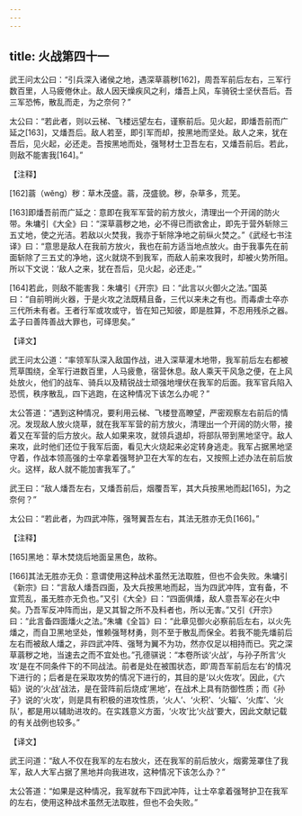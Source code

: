 ```yaml
---
---
---
```

title: 火战第四十一
---




武王问太公曰：“引兵深入诸侯之地，遇深草蓊秽[162]，周吾军前后左右，三军行数百里，人马疲倦休止。敌人因天燥疾风之利，燔吾上风，车骑锐士坚伏吾后。吾三军恐怖，散乱而走，为之奈何？”

太公曰：“若此者，则以云梯、飞楼远望左右，谨察前后。见火起，即燔吾前而广延之[163]，又燔吾后。敌人若至，即引军而却，按黑地而坚处。敌人之来，犹在吾后，见火起，必还走。吾按黑地而处，强弩材士卫吾左右，又燔吾前后。若此，则敌不能害我[164]。”

【注释】

[162]蓊（wěng）秽：草木茂盛。蓊，茂盛貌。秽，杂草多，荒芜。

[163]即燔吾前而广延之：意即在我军军营的前方放火，清理出一个开阔的防火带。朱墉引《大全》曰：“深草蓊秽之地，必不得已而欲舍止，即先于营外斩除三五丈地，使之光洁。若敌以火焚我，我亦于斩除净地之前纵火焚之。”《武经七书注译》曰：“意思是敌人在我前方放火，我也在前方适当地点放火。由于我事先在前面斩除了三五丈的净地，这火就烧不到我军，而敌人前来攻我时，却被火势所阻。所以下文说：‘敌人之来，犹在吾后，见火起，必还走。’”

[164]若此，则敌不能害我：朱墉引《开宗》曰：“此言以火御火之法。”国英曰：“自前明尚火器，于是火攻之法既精且备，三代以来未之有也。而毒虐士卒亦三代所未有者。王者行军或攻或守，皆在知己知彼，即是胜算，不忍用残杀之器。孟子曰善阵善战大罪也，可绎思矣。”

【译文】

武王问太公道：“率领军队深入敌国作战，进入深草灌木地带，我军前后左右都被荒草围绕，全军行进数百里，人马疲惫，宿营休息。敌人乘天干风急之便，在上风处放火，他们的战车、骑兵以及精锐战士顽强地埋伏在我军的后面。我军官兵陷入恐慌，秩序散乱，四下逃跑，在这种情况下该怎么办呢？”

太公答道：“遇到这种情况，要利用云梯、飞楼登高瞭望，严密观察左右前后的情况。发现敌人放火烧草，就在我军军营的前方放火，清理出一个开阔的防火带，接着又在军营的后方放火。敌人如果来攻，就领兵退却，将部队带到黑地坚守。敌人来攻，此时他们还位于我军后面，看见大火烧起来必定转身逃走。我军占据黑地坚守着，作战本领高强的士卒拿着强弩护卫在大军的左右，又按照上述办法在前后放火。这样，敌人就不能加害我军了。”



武王曰：“敌人燔吾左右，又燔吾前后，烟覆吾军，其大兵按黑地而起[165]，为之奈何？”

太公曰：“若此者，为四武冲陈，强弩翼吾左右，其法无胜亦无负[166]。”

【注释】

[165]黑地：草木焚烧后地面呈黑色，故称。

[166]其法无胜亦无负：意谓使用这种战术虽然无法取胜，但也不会失败。朱墉引《新宗》曰：“言敌人燔吾四面，及大兵按黑地而起，当为四武冲阵，宜有备，不宜荒乱，虽无胜亦无负也。”又引《大全》曰：“四面俱燔，敌人意吾军必在火中矣。乃吾军反冲阵而出，是又其智之所不及料者也，所以无害。”又引《开宗》曰：“此言备四面燔火之法。”朱墉《全旨》曰：“此章见御火必察前后左右，以火先燔之，而自卫黑地坚处，惟赖强弩材勇，则不至于散乱而保全。若我不能先燔前后左右而被敌人燔之，非四武冲阵、强弩为翼不为功，然亦仅足以相持而已。究之深草蓊秽之地，当速去之而不宜处也。”孔德骐说：“本卷所谈‘火战’，与孙子所言‘火攻’是在不同条件下的不同战法。前者是处在被围状态，即‘周吾军前后左右’的情况下进行的；后者是在采取攻势的情况下进行的，其目的是‘以火佐攻’。因此，《六韬》说的‘火战’战法，是在营阵前后烧成‘黑地’，在战术上具有防御性质；而《孙子》说的‘火攻’，则是具有积极的进攻性质，‘火人’、‘火积’、‘火辎’、‘火库’、‘火队’，都是用以辅助进攻的。在实践意义方面，‘火攻’比‘火战’要大，因此文献记载的有关战例也较多。”

【译文】

武王问道：“敌人不仅在我军的左右放火，还在我军的前后放火，烟雾笼罩住了我军，敌人大军占据了黑地并向我进攻，这种情况下该怎么办？”

太公答道：“如果是这种情况，我军就布下四武冲阵，让士卒拿着强弩护卫在我军的左右，使用这种战术虽然无法取胜，但也不会失败。”